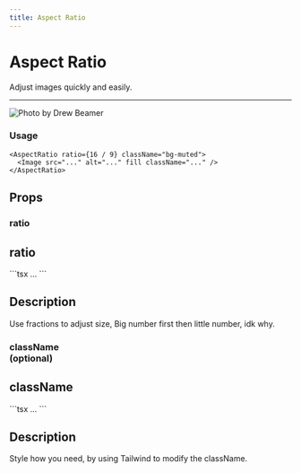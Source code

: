```yaml
---
title: Aspect Ratio
---
```


# Aspect Ratio

Adjust images quickly and easily.

---


<div>
  <AspectRatio ratio={16 / 9} className="bg-muted">
    <Image
      src="https://images.unsplash.com/photo-1588345921523-c2dcdb7f1dcd?w=800&dpr=2&q=80"
      alt="Photo by Drew Beamer"
      fill
      className="rounded-md object-cover"
    />
  </AspectRatio>
</div>

### Usage

```tsx
<AspectRatio ratio={16 / 9} className="bg-muted">
  <Image src="..." alt="..." fill className="..." />
</AspectRatio>
```

## Props

### ratio

<div className='flex justify-between gap-3 my-10'>

<div className="flex flex-col">
  <h2 className="text-center underline">ratio</h2>
  ```tsx
  <AspectRatio ratio={...}>...</AspectRatio>
  ```
</div>

<div className="flex flex-col">
  <h2 className="text-center underline">Description</h2>
  <p className="flex mt-6 px-4">Use fractions to adjust size, Big number first then little number, idk why.</p>
</div>
</div>

### className <br /> (optional)

<div className='flex justify-between gap-3 my-10'>

<div className="flex flex-col">
  <h2 className="text-center underline">className</h2>
  ```tsx
  <AspectRatio ratio={16 / 9} className="...">
    ...
  </AspectRatio>
  ```
</div>

<div className="flex flex-col">
  <h2 className="text-center underline">Description</h2>
  <p className="flex mt-6 px-4">Style how you need, by using Tailwind to modify the className.</p>
</div>
</div>
